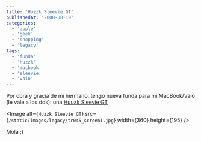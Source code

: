 ```yaml
---
title: 'Huzzk Sleevie GT'
publishedAt: '2008-08-19'
categories:
  - 'apple'
  - 'geek'
  - 'shopping'
  - 'legacy'
tags:
  - 'funda'
  - 'huzzk'
  - 'macbook'
  - 'sleevie'
  - 'vaio'
---
```


Por obra y gracia de mi hermano, tengo nueva funda para mi MacBook/Vaio (le vale a los dos): una [Huuzk Sleevie GT](http://store.apple.com/es/product/TR045ZM/A?fnode=home/shop_mac/mac_accessories/notebook_cases&mco=OTQ2MDM5&p=3&s=topSellers#overview)

\<Image
alt={`Huzzk Sleevie GT`}
src={`/static/images/legacy/tr045_screen1.jpg`}
width={360}
height={195}
/>

Mola ;)
